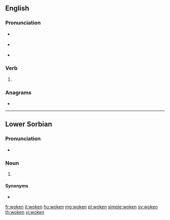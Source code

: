 ==English==

===Pronunciation===
* {{a|GenAm}} {{IPA|/ˈwoʊkən/|lang=en}}
* {{a|RP}} {{IPA|/ˈwəʊkən/|lang=en}}
* {{rhymes|əʊkən|lang=en}}

===Verb===
{{head|en|past participle}}

# {{past participle of|wake|lang=en}}

===Anagrams===
* {{l|en|knowe}}

----
==Lower Sorbian==

===Pronunciation===
* {{IPA|[ˈɔkʲɛn]|lang=dsb}}

===Noun===
{{head|dsb|noun form}}

# {{dsb-inflection of|noun|wokno|gen|p}}

====Synonyms====
* {{l|dsb|woknow}}

[[fr:woken]]
[[it:woken]]
[[hu:woken]]
[[mg:woken]]
[[pl:woken]]
[[simple:woken]]
[[sv:woken]]
[[th:woken]]
[[vi:woken]]